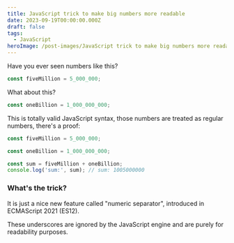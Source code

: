```yaml
---
title: JavaScript trick to make big numbers more readable
date: 2023-09-19T00:00:00.000Z
draft: false
tags:
  - JavaScript
heroImage: /post-images/JavaScript trick to make big numbers more readable.jpg
---
```


Have you ever seen numbers like this?

```javascript
const fiveMillion = 5_000_000;
```

What about this?

```javascript
const oneBillion = 1_000_000_000;
```

This is totally valid JavaScript syntax, those numbers are treated as regular numbers, there's a proof:

```javascript
const fiveMillion = 5_000_000;

const oneBillion = 1_000_000_000;

const sum = fiveMillion + oneBillion;
console.log('sum:', sum); // sum: 1005000000
```

### What's the trick?

It is just a nice new feature called "numeric separator",  introduced in ECMAScript 2021 (ES12).

These underscores are ignored by the JavaScript engine and are purely for readability purposes.
